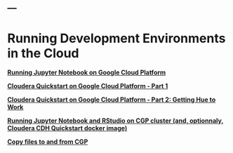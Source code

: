 ---
---

<link rel="stylesheet" href="styles.css" type="text/css">


<h1>Running Development Environments in the Cloud</h1>


__[Running Jupyter Notebook on Google Cloud Platform](./2019-08-25-Jupyter_Notebook_on_GCloud.html)__

__[Cloudera Quickstart on Google Cloud Platform - Part 1](2019-09-05-ClouderaOnGCP.html)__

__[Cloudera Quickstart on Google Cloud Platform - Part 2: Getting Hue to Work](2019-09-05-ClouderaOnGCP-2.html)__

__[Running Jupyter Notebook and RStudio on CGP cluster (and, optionnaly, Cloudera CDH Quickstart docker image)](2019-09-15-Jupyter_Notebook_on_GCP_Cluster.html)__

__[Copy files to and from CGP](2019-09-15-copy-files.html)__
